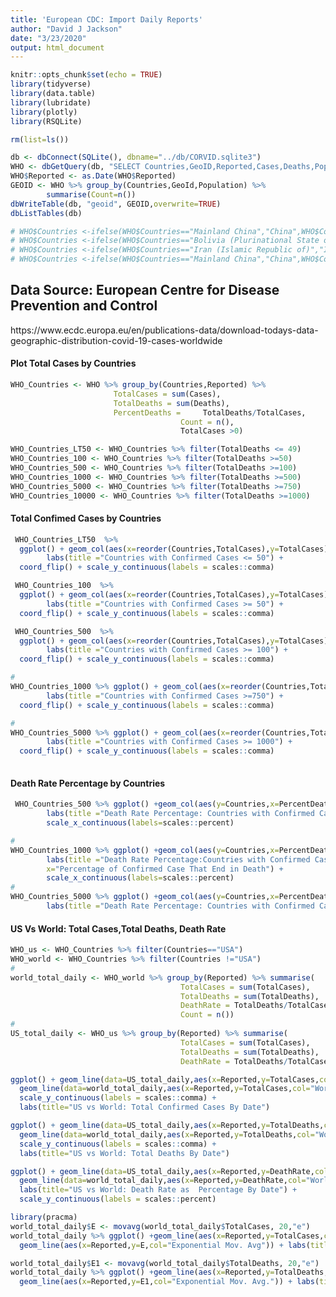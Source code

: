 ```yaml
---
title: 'European CDC: Import Daily Reports'
author: "David J Jackson"
date: "3/23/2020"
output: html_document
---
```


```r
knitr::opts_chunk$set(echo = TRUE)
library(tidyverse)
library(data.table)
library(lubridate)
library(plotly)
library(RSQLite)
```
```r
rm(list=ls())
```
```r
db <- dbConnect(SQLite(), dbname="../db/CORVID.sqlite3")
WHO <- dbGetQuery(db, "SELECT Countries,GeoID,Reported,Cases,Deaths,Population FROM ecdc;")
WHO$Reported <- as.Date(WHO$Reported)
GEOID <- WHO %>% group_by(Countries,GeoId,Population) %>% 
        summarise(Count=n())
dbWriteTable(db, "geoid", GEOID,overwrite=TRUE)
dbListTables(db)
```
```r
# WHO$Countries <-ifelse(WHO$Countries=="Mainland China","China",WHO$Countries)
# WHO$Countries <-ifelse(WHO$Countries=="Bolivia (Plurinational State of)","Bolivia",WHO$Countries)
# WHO$Countries <-ifelse(WHO$Countries=="Iran (Islamic Republic of)","Iran",WHO$Countries)
# WHO$Countries <-ifelse(WHO$Countries=="Mainland China","China",WHO$Countries)
```
## Data Source: European Centre for Disease Prevention and Control
https://www.ecdc.europa.eu/en/publications-data/download-todays-data-geographic-distribution-covid-19-cases-worldwide

#### Plot Total Cases by Countries

```r
WHO_Countries <- WHO %>% group_by(Countries,Reported) %>%                                 summarise(
                       TotalCases = sum(Cases),
                       TotalDeaths = sum(Deaths),
                       PercentDeaths =     TotalDeaths/TotalCases,
                                      Count = n(),
                                      TotalCases >0)
```

```r
WHO_Countries_LT50 <- WHO_Countries %>% filter(TotalDeaths <= 49)
WHO_Countries_100 <- WHO_Countries %>% filter(TotalDeaths >=50)
WHO_Countries_500 <- WHO_Countries %>% filter(TotalDeaths >=100)
WHO_Countries_1000 <- WHO_Countries %>% filter(TotalDeaths >=500)
WHO_Countries_5000 <- WHO_Countries %>% filter(TotalDeaths >=750)
WHO_Countries_10000 <- WHO_Countries %>% filter(TotalDeaths >=1000)
```
#### Total Confimed  Cases by Countries

```r

 WHO_Countries_LT50  %>%
  ggplot() + geom_col(aes(x=reorder(Countries,TotalCases),y=TotalCases)) +
        labs(title ="Countries with Confirmed Cases <= 50") +
  coord_flip() + scale_y_continuous(labels = scales::comma) 
```
```r
 WHO_Countries_100  %>%
  ggplot() + geom_col(aes(x=reorder(Countries,TotalCases),y=TotalCases)) +
        labs(title ="Countries with Confirmed Cases >= 50") +
  coord_flip() + scale_y_continuous(labels = scales::comma) 
```

```r
 WHO_Countries_500  %>%
  ggplot() + geom_col(aes(x=reorder(Countries,TotalCases),y=TotalCases)) +
        labs(title ="Countries with Confirmed Cases >= 100") +
  coord_flip() + scale_y_continuous(labels = scales::comma) 
```
```r
# 
WHO_Countries_1000 %>% ggplot() + geom_col(aes(x=reorder(Countries,TotalCases),y=TotalCases)) +
        labs(title ="Countries with Confirmed Cases >=750") +
  coord_flip() + scale_y_continuous(labels = scales::comma) 
```
```r
#
WHO_Countries_5000 %>% ggplot() + geom_col(aes(x=reorder(Countries,TotalCases),y=TotalCases)) +
        labs(title ="Countries with Confirmed Cases >= 1000") +
  coord_flip() + scale_y_continuous(labels = scales::comma) 
  
```

#### Death Rate Percentage by Countries 

```r
 WHO_Countries_500 %>% ggplot() +geom_col(aes(y=Countries,x=PercentDeaths)) +
        labs(title ="Death Rate Percentage: Countries with Confirmed Cases > 500",x="Percentage of Confirmed Case That End in Death") +
        scale_x_continuous(labels=scales::percent) 

# 
WHO_Countries_1000 %>% ggplot() +geom_col(aes(y=Countries,x=PercentDeaths)) +
        labs(title ="Death Rate Percentage:Countries with Confirmed Cases > 1000", 
        x="Percentage of Confirmed Case That End in Death") + 
        scale_x_continuous(labels=scales::percent)
#
WHO_Countries_5000 %>% ggplot() +geom_col(aes(y=Countries,x=PercentDeaths)) +
        labs(title ="Death Rate Percentage: Countries with Confirmed Cases > 5000",        x="Percentage of Confirmed Case That End in Death") +              scale_x_continuous(labels=scales::percent)

```

#### US Vs World: Total Cases,Total Deaths, Death Rate

```r
WHO_us <- WHO_Countries %>% filter(Countries=="USA")
WHO_world <- WHO_Countries %>% filter(Countries !="USA")
#
world_total_daily <- WHO_world %>% group_by(Reported) %>% summarise(
                                      TotalCases = sum(TotalCases),
                                      TotalDeaths = sum(TotalDeaths),
                                      DeathRate = TotalDeaths/TotalCases,
                                      Count = n())
#
US_total_daily <- WHO_us %>% group_by(Reported) %>% summarise(
                                      TotalCases = sum(TotalCases),
                                      TotalDeaths = sum(TotalDeaths),
                                      DeathRate = TotalDeaths/TotalCases,Count = n())

```

```r
ggplot() + geom_line(data=US_total_daily,aes(x=Reported,y=TotalCases,col="US")) +
  geom_line(data=world_total_daily,aes(x=Reported,y=TotalCases,col="World")) +
  scale_y_continuous(labels = scales::comma) +
  labs(title="US vs World: Total Confirmed Cases By Date")
```
```r
ggplot() + geom_line(data=US_total_daily,aes(x=Reported,y=TotalDeaths,col="US")) +
  geom_line(data=world_total_daily,aes(x=Reported,y=TotalDeaths,col="World")) +
  scale_y_continuous(labels = scales::comma) + 
  labs(title="US vs World: Total Deaths By Date")
```

```r
ggplot() + geom_line(data=US_total_daily,aes(x=Reported,y=DeathRate,col="US")) +
  geom_line(data=world_total_daily,aes(x=Reported,y=DeathRate,col="World")) +
  labs(title="US vs World: Death Rate as  Percentage By Date") +
  scale_y_continuous(labels = scales::percent)
```
```r
library(pracma)
world_total_daily$E <- movavg(world_total_daily$TotalCases, 20,"e")
world_total_daily %>% ggplot() +geom_line(aes(x=Reported,y=TotalCases,col="Cases")) +
  geom_line(aes(x=Reported,y=E,col="Exponential Mov. Avg")) + labs(title="Total Cases vs Moving Average",subtitle = "( 20 Day Exponential Moving Average)")
```
```r
world_total_daily$E1 <- movavg(world_total_daily$TotalDeaths, 20,"e")
world_total_daily %>% ggplot() +geom_line(aes(x=Reported,y=TotalDeaths,col="Total Deaths")) +
  geom_line(aes(x=Reported,y=E1,col="Exponential Mov. Avg.")) + labs(title="Total Deaths vs Moving Average",subtitle ="( 20 Day Exponential Moving Average)" )
```
